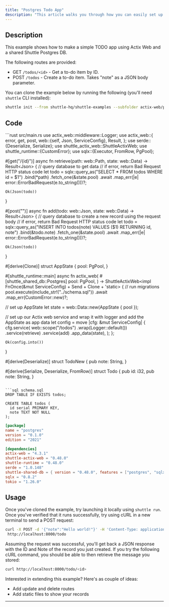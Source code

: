 ```yaml
---
title: "Postgres Todo App"
description: "This article walks you through how you can easily set up a simple to-do app using Actix Web and SQLx with PostgresQL."
---
```


## Description 
This example shows how to make a simple TODO app using Actix Web and a shared Shuttle Postgres DB.

The following routes are provided:
- GET `/todos/<id>` - Get a to-do item by ID.
- POST `/todos` - Create a to-do item. Takes "note" as a JSON body parameter.

You can clone the example below by running the following (you'll need `shuttle` CLI installed):
```bash
shuttle init --from shuttle-hq/shuttle-examples --subfolder actix-web/postgres
```

## Code

<CodeGroup>
```rust src/main.rs
use actix_web::middleware::Logger;
use actix_web::{
    error, get, post,
    web::{self, Json, ServiceConfig},
    Result,
};
use serde::{Deserialize, Serialize};
use shuttle_actix_web::ShuttleActixWeb;
use shuttle_runtime::{CustomError};
use sqlx::{Executor, FromRow, PgPool};

#[get("/{id}")]
async fn retrieve(path: web::Path<i32>, state: web::Data<AppState>) -> Result<Json<Todo>> {
// query database to get data
// if error, return Bad Request HTTP status code 
    let todo = sqlx::query_as("SELECT * FROM todos WHERE id = $1")
        .bind(*path)
        .fetch_one(&state.pool)
        .await
        .map_err(|e| error::ErrorBadRequest(e.to_string()))?;

    Ok(Json(todo))
}

#[post("")]
async fn add(todo: web::Json<TodoNew>, state: web::Data<AppState>) -> Result<Json<Todo>> {
// query database to create a new record using the request body
// if error, return Bad Request HTTP status code 
    let todo = sqlx::query_as("INSERT INTO todos(note) VALUES ($1) RETURNING id, note")
        .bind(&todo.note)
        .fetch_one(&state.pool)
        .await
        .map_err(|e| error::ErrorBadRequest(e.to_string()))?;

    Ok(Json(todo))
}

#[derive(Clone)]
struct AppState {
    pool: PgPool,
}

#[shuttle_runtime::main]
async fn actix_web(
    #[shuttle_shared_db::Postgres] pool: PgPool,
) -> ShuttleActixWeb<impl FnOnce(&mut ServiceConfig) + Send + Clone + 'static> {
// run migrations
    pool.execute(include_str!("../schema.sql"))
        .await
        .map_err(CustomError::new)?;

// set up AppState
    let state = web::Data::new(AppState { pool });

// set up our Actix web service and wrap it with logger and add the AppState as app data
    let config = move |cfg: &mut ServiceConfig| {
        cfg.service(
            web::scope("/todos")
                .wrap(Logger::default())
                .service(retrieve)
                .service(add)
                .app_data(state),
        );
    };

    Ok(config.into())
}

#[derive(Deserialize)]
struct TodoNew {
    pub note: String,
}

#[derive(Serialize, Deserialize, FromRow)]
struct Todo {
    pub id: i32,
    pub note: String,
}
```

```sql schema.sql
DROP TABLE IF EXISTS todos;

CREATE TABLE todos (
  id serial PRIMARY KEY,
  note TEXT NOT NULL
);
```

```toml Cargo.toml
[package]
name = "postgres"
version = "0.1.0"
edition = "2021"

[dependencies]
actix-web = "4.3.1"
shuttle-actix-web = "0.48.0"
shuttle-runtime = "0.48.0"
serde = "1.0.148"
shuttle-shared-db = { version = "0.48.0", features = ["postgres", "sqlx"] }
sqlx = "0.8.2"
tokio = "1.26.0"
```
</CodeGroup>

## Usage

Once you've cloned the example, try launching it locally using `shuttle run`. Once you've verified that it runs successfully, try using cURL in a new terminal to send a POST request:

```bash
curl -X POST -d '{"note":"Hello world!"}' -H 'Content-Type: application/json' \
 http://localhost:8000/todo
```

Assuming the request was successful, you'll get back a JSON response with the ID and Note of the record you just created. If you try the following cURL command, you should be able to then retrieve the message you stored:

```bash
curl http://localhost:8000/todo/<id>
```

Interested in extending this example? Here's as couple of ideas:
- Add update and delete routes
- Add static files to show your records
---

<Snippet file="other-frameworks.mdx" />

<Snippet file="check-examples.mdx" />
